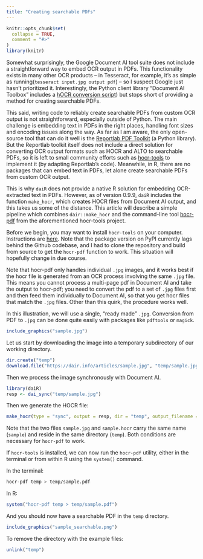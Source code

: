 ```yaml
---
title: "Creating searchable PDFs"
---
```


```r
knitr::opts_chunk$set(
  collapse = TRUE,
  comment = "#>"
)
library(knitr)
```

Somewhat surprisingly, the Google Document AI tool suite does not include a straightforward way to embed OCR output in PDFs. This functionality exists in many other OCR products -- in Tesseract, for example, it's as simple as running(`tesseract input.jpg output pdf`) -- so I suspect Google just hasn't prioritized it. Interestingly, the Python client library "Document AI Toolbox" includes a [hOCR conversion script](https://cloud.google.com/document-ai/docs/toolbox#hocr-conversion)) but stops short of providing a method for creating searchable PDFs.

This said, writing code to reliably create searchable PDFs from custom OCR output is not straightforward, especially outside of Python. The main challenge is embedding text in PDFs in the right places, handling font sizes and encoding issues along the way. As far as I am aware, the only open-source tool that can do it well is the [Reportlab PDF Toolkit](https://docs.reportlab.com/) (a Python library). But the Reportlab toolkit itself does not include a direct solution for converting OCR output formats such as HOCR and ALTO to searchable PDFs, so it is left to small community efforts such as [hocr-tools](https://github.com/ocropus/hocr-tools) to implement it (by adapting Reportlab's code). Meanwhile, in R, there are no packages that can embed text in PDFs, let alone create searchable PDFs from custom OCR output.

This is why `daiR` does not provide a native R solution for embedding OCR-extracted text in PDFs. However, as of version 0.9.9, `daiR` includes the function `make_hocr`, which creates HOCR files from Document AI output, and this takes us some of the distance. This article will describe a simple pipeline which combines `dair::make_hocr` and the command-line tool [hocr-pdf](https://github.com/ocropus/hocr-tools#hocr-pdf) from the aforementioned hocr-tools project.

Before we begin, you may want to install `hocr-tools` on your computer. Instructions are [here](https://github.com/ocropus/hocr-tools). Note that the package version on PyPI currently lags behind the Github codebase, and I had to clone the repository and build from source to get the `hocr-pdf` function to work. This situation will hopefully change in due course.

Note that hocr-pdf only handles individual `.jpg` images, and it works best if the hocr file is generated from an OCR process involving the same `.jpg` file. This means you cannot process a multi-page pdf in Document AI and take the output to hocr-pdf; you need to convert the pdf to a set of `.jpg` files first and then feed them individually to Document AI, so that you get hocr files that match the `.jpg` files. Other than this quirk, the procedure works well.  

In this illustration, we will use a single, "ready made" `.jpg`. Conversion from PDF to `.jpg` can be done quite easily with packages like `pdftools` or `magick`.

```r
include_graphics("sample.jpg")
```

Let us start by downloading the image into a temporary subdirectory of our working directory.

```r
dir.create("temp")
download.file("https://dair.info/articles/sample.jpg", "temp/sample.jpg")
```

Then we process the image synchronously with Document AI.

```r
library(daiR)
resp <- dai_sync("temp/sample.jpg")
```

Then we generate the HOCR file:

```r
make_hocr(type = "sync", output = resp, dir = "temp", output_filename = "sample.hocr")
```

Note that the two files `sample.jpg` and `sample.hocr` carry the same name (`sample`) and reside in the same directory (`temp`). Both conditions are necessary for `hocr-pdf` to work.

If `hocr-tools` is installed, we can now run the `hocr-pdf` utility, either in the terminal or from within R using the `system()` command.  

In the terminal: 

```bash
hocr-pdf temp > temp/sample.pdf
```

In R:

```r
system("hocr-pdf temp > temp/sample.pdf")
```

And you should now have a searchable PDF in the `temp` directory.

```r
include_graphics("sample_searchable.png")
```

To remove the directory with the example files:
```r
unlink("temp")
```